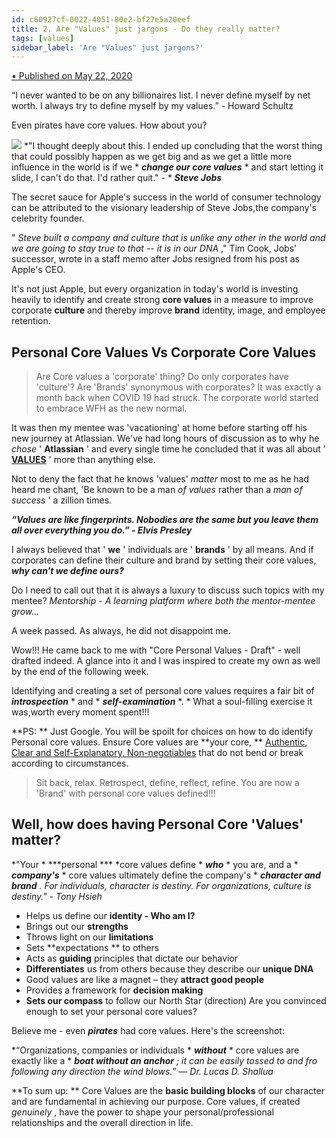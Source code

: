 ```yaml
---
id: c60927cf-0022-4051-80e2-bf27e5a20eef
title: 2. Are "Values" just jargons - Do they really matter?
tags: [values]
sidebar_label: 'Are "Values" just jargons?'
---
```

[• Published on May 22, 2020](https://www.linkedin.com/pulse/values-just-jargons-do-really-matter-ubellah-maria/)



“I never wanted to be on any billionaires list. I never define myself by net worth. I always try to define myself by my values.” - Howard Schultz

Even pirates have core values. How about you?

![](../assets/image_87448c6d-fe86-445b-90f0-5f2d7d043141.png)
*"I thought deeply about this. I ended up concluding that the worst thing that could possibly happen as we get big and as we get a little more influence in the world is if we * ***change our core values*** * and start letting it slide, I can't do that. I'd rather quit." - * ***Steve Jobs***

The secret sauce for Apple's success in the world of consumer technology can be attributed to the visionary leadership of Steve Jobs,the company's celebrity founder.

" *Steve built a company and culture that is unlike any other in the world and we are going to stay true to that -- it is in our DNA* ," Tim Cook, Jobs' successor, wrote in a staff memo after Jobs resigned from his post as Apple's CEO.

It's not just Apple, but every organization in today's world is investing heavily to identify and create strong **core values** in a measure to improve corporate **culture** and thereby improve **brand** identity, image, and employee retention.

## Personal Core Values Vs Corporate Core Values

> Are Core values a 'corporate' thing?
> Do only corporates have 'culture'?
> Are 'Brands' synonymous with corporates?
It was exactly a month back when COVID 19 had struck. The corporate world started to embrace WFH as the new normal.

It was then my mentee was 'vacationing' at home before starting off his new journey at Atlassian. We've had long hours of discussion as to why he *chose* ' **Atlassian** ' and every single time he concluded that it was all about ' **[VALUES](https://www.atlassian.com/company/values)** ' more than anything else.

Not to deny the fact that he knows 'values' *matter* most to me as he had heard me chant, 'Be known to be a man *of values* rather than a *man of success* ' a zillion times.

***“Values are like fingerprints. Nobodies are the same but you leave them all over everything you do.” - Elvis Presley***

I always believed that ' **we** ' individuals are ' **brands** ' by all means. And if corporates can define their culture and brand by setting their core values, ***why can't we define ours?***

Do I need to call out that it is always a luxury to discuss such topics with my mentee? *Mentorship - A learning platform where both the mentor-mentee grow...*

A week passed. As always, he did not disappoint me.

Wow!!! He came back to me with "Core Personal Values - Draft" - well drafted indeed. A glance into it and I was inspired to create my own as well by the end of the following week.

Identifying and creating a set of personal core values requires a fair bit of ***introspection*** * and * ***self-examination*** *. * What a soul-filling exercise it was,worth every moment spent!!!

**PS: ** Just Google. You will be spoilt for choices on how to do identify Personal core values. Ensure Core values are **your core, ** <u>Authentic, Clear and Self-Explanatory, Non-negotiables</u> that do not bend or break according to circumstances.

> Sit back, relax.
> Retrospect, define, reflect, refine.
> You are now a 'Brand' with personal core values defined!!!


## Well, how does having Personal Core 'Values' matter?

*"Your * ***personal *** *core values define * ***who*** * you are, and a * ***company's*** * core values ultimately define the company's * ***character and brand*** *. For individuals, character is destiny. For organizations, culture is destiny." - Tony Hsieh*

- Helps us define our **identity - Who am I?**
- Brings out our **strengths**
- Throws light on our **limitations**
- Sets **expectations ** to others
- Acts as **guiding** principles that dictate our behavior
- **Differentiates** us from others because they describe our **unique DNA**
- Good values are like a magnet – they **attract good people**
- Provides a framework for **decision making**
- **Sets our compass** to follow our North Star (direction)
Are you convinced enough to set your personal core values?

Believe me - even ***pirates*** had core values. Here's the screenshot:

*“Organizations, companies or individuals * ***without*** * core values are exactly like a * ***boat without an anchor*** *; it can be easily tossed to and fro following any direction the wind blows.” ― Dr. Lucas D. Shallua*

**To sum up: ** Core Values are the **basic building blocks** of our character and are fundamental in achieving our purpose. Core values, if created *genuinely* , have the power to shape your personal/professional relationships and the overall direction in life.



